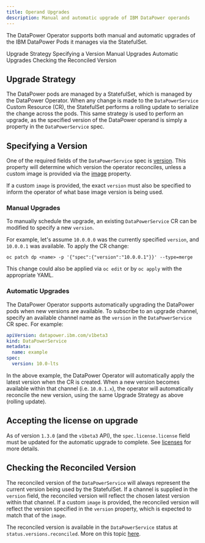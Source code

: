 ```yaml
---
title: Operand Upgrades
description: Manual and automatic upgrade of IBM DataPower operands
---
```


<PageDescription>

The DataPower Operator supports both manual and automatic upgrades of the IBM DataPower Pods it manages via the StatefulSet.

</PageDescription>

<AnchorLinks>
  <AnchorLink>Upgrade Strategy</AnchorLink>
  <AnchorLink>Specifying a Version</AnchorLink>
  <AnchorLink>Manual Upgrades</AnchorLink>
  <AnchorLink>Automatic Upgrades</AnchorLink>
  <AnchorLink>Checking the Reconciled Version</AnchorLink>
</AnchorLinks>

## Upgrade Strategy

The DataPower pods are managed by a StatefulSet, which is managed by the DataPower Operator. When any change is made to the `DataPowerService` Custom Resource (CR), the StatefulSet performs a rolling update to serialize the change across the pods. This same strategy is used to perform an upgrade, as the specified version of the DataPower operand is simply a property in the `DataPowerService` spec.

## Specifying a Version

One of the required fields of the `DataPowerService` spec is [version](/apis/datapowerservice/spec#version). This property will determine which version the operator reconciles, unless a custom image is provided via the [image](/apis/datapowerservice/spec#image) property.

If a custom `image` is provided, the exact `version` must also be specified to inform the operator of what base image version is being used.

### Manual Upgrades

To manually schedule the upgrade, an existing `DataPowerService` CR can be modified to specify a new `version`.

For example, let's assume `10.0.0.0` was the currently specified `version`, and `10.0.0.1` was available. To apply the CR change:

```
oc patch dp <name> -p '{"spec":{"version":"10.0.0.1"}}' --type=merge
```

This change could also be applied via `oc edit` or by `oc apply` with the appropriate YAML.

### Automatic Upgrades

The DataPower Operator supports automatically upgrading the DataPower pods when new versions are available. To subscribe to an upgrade channel, specify an available channel name as the `version` in the `DataPowerService` CR spec. For example:

```yaml
apiVersion: datapower.ibm.com/v1beta3
kind: DataPowerService
metadata:
  name: example
spec:
  version: 10.0-lts
```

In the above example, the DataPower Operator will automatically apply the latest version when the CR is created. When a new version becomes available within that channel (i.e. `10.0.1.x`), the operator will automatically reconcile the new version, using the same Upgrade Strategy as above (rolling update).

## Accepting the license on upgrade

As of version `1.3.0` (and the `v1beta3` API), the `spec.license.license` field must be updated for the automatic upgrade to complete. See [licenses](/guides/licenses) for more details.

## Checking the Reconciled Version

The reconciled version of the `DataPowerService` will always represent the current version being used by the StatefulSet. If a channel is supplied in the `version` field, the reconciled version will reflect the chosen latest version within that channel. If a custom `image` is provided, the reconciled version will reflect the version specified in the `version` property, which is expected to match that of the `image`.

The reconciled version is available in the `DataPowerService` status at `status.versions.reconciled`. More on this topic [here](/apis/datapowerservice/status#versions).
